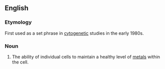
==English==
===Etymology===

First used as a set phrase in [[cytogenetic]] studies in the early 1980s.

===Noun===
{{en-noun|sg=[[metal]] [[homeostasis]]|-}}

# {{biochemistry}} The ability of individual cells to maintain a healthy level of [[metal]]s within the cell.